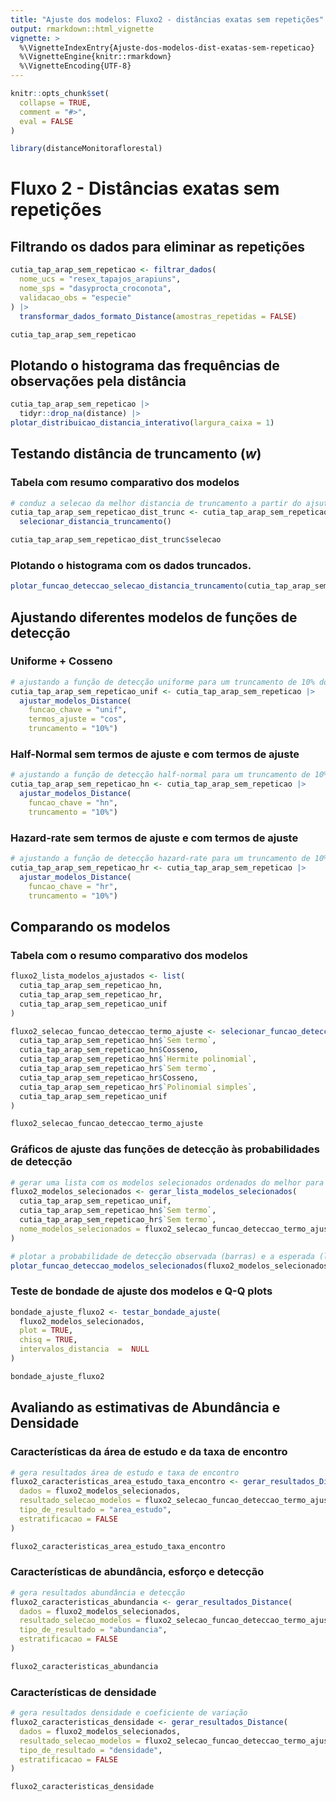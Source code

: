 ```yaml
---
title: "Ajuste dos modelos: Fluxo2 - distâncias exatas sem repetições"
output: rmarkdown::html_vignette
vignette: >
  %\VignetteIndexEntry{Ajuste-dos-modelos-dist-exatas-sem-repeticao}
  %\VignetteEngine{knitr::rmarkdown}
  %\VignetteEncoding{UTF-8}
---
```


```r
knitr::opts_chunk$set(
  collapse = TRUE,
  comment = "#>",
  eval = FALSE
)
```

```r
library(distanceMonitoraflorestal)
```

# Fluxo 2 - Distâncias exatas sem repetições

## Filtrando os dados para eliminar as repetições

```r
cutia_tap_arap_sem_repeticao <- filtrar_dados(
  nome_ucs = "resex_tapajos_arapiuns",
  nome_sps = "dasyprocta_croconota", 
  validacao_obs = "especie"
) |> 
  transformar_dados_formato_Distance(amostras_repetidas = FALSE)

cutia_tap_arap_sem_repeticao
```

## Plotando o histograma das frequências de observações pela distância

```r
cutia_tap_arap_sem_repeticao |> 
  tidyr::drop_na(distance) |> 
plotar_distribuicao_distancia_interativo(largura_caixa = 1)
```

## Testando distância de truncamento (*w*)

### Tabela com resumo comparativo dos modelos

```r
# conduz a selecao da melhor distancia de truncamento a partir do ajsute de modelos com funcao de deteccao half-normal sem termos de ajuste
cutia_tap_arap_sem_repeticao_dist_trunc <- cutia_tap_arap_sem_repeticao |> 
  selecionar_distancia_truncamento()

cutia_tap_arap_sem_repeticao_dist_trunc$selecao
```

### Plotando o histograma com os dados truncados.

```r
plotar_funcao_deteccao_selecao_distancia_truncamento(cutia_tap_arap_sem_repeticao_dist_trunc)

```

## Ajustando diferentes modelos de funções de detecção

### Uniforme + Cosseno

```r
# ajustando a função de detecção uniforme para um truncamento de 10% dos dados
cutia_tap_arap_sem_repeticao_unif <- cutia_tap_arap_sem_repeticao |> 
  ajustar_modelos_Distance(
    funcao_chave = "unif", 
    termos_ajuste = "cos",
    truncamento = "10%")

```

### Half-Normal sem termos de ajuste e com termos de ajuste

```r
# ajustando a função de detecção half-normal para um truncamento de 10% dos dados
cutia_tap_arap_sem_repeticao_hn <- cutia_tap_arap_sem_repeticao |> 
  ajustar_modelos_Distance(
    funcao_chave = "hn",
    truncamento = "10%")

```

### Hazard-rate sem termos de ajuste e com termos de ajuste

```r
# ajustando a função de detecção hazard-rate para um truncamento de 10% dos dados
cutia_tap_arap_sem_repeticao_hr <- cutia_tap_arap_sem_repeticao |> 
  ajustar_modelos_Distance(
    funcao_chave = "hr",
    truncamento = "10%")

```

## Comparando os modelos

### Tabela com o resumo comparativo dos modelos

```r
fluxo2_lista_modelos_ajustados <- list(
  cutia_tap_arap_sem_repeticao_hn, 
  cutia_tap_arap_sem_repeticao_hr, 
  cutia_tap_arap_sem_repeticao_unif
)

fluxo2_selecao_funcao_deteccao_termo_ajuste <- selecionar_funcao_deteccao_termo_ajuste(
  cutia_tap_arap_sem_repeticao_hn$`Sem termo`,
  cutia_tap_arap_sem_repeticao_hn$Cosseno,
  cutia_tap_arap_sem_repeticao_hn$`Hermite polinomial`,
  cutia_tap_arap_sem_repeticao_hr$`Sem termo`, 
  cutia_tap_arap_sem_repeticao_hr$Cosseno, 
  cutia_tap_arap_sem_repeticao_hr$`Polinomial simples`,
  cutia_tap_arap_sem_repeticao_unif
)

fluxo2_selecao_funcao_deteccao_termo_ajuste
```

### Gráficos de ajuste das funções de detecção às probabilidades de detecção

```r
# gerar uma lista com os modelos selecionados ordenados do melhor para o pior modelo
fluxo2_modelos_selecionados <- gerar_lista_modelos_selecionados(
  cutia_tap_arap_sem_repeticao_unif,
  cutia_tap_arap_sem_repeticao_hn$`Sem termo`,
  cutia_tap_arap_sem_repeticao_hr$`Sem termo`,
  nome_modelos_selecionados = fluxo2_selecao_funcao_deteccao_termo_ajuste
)

# plotar a probabilidade de detecção observada (barras) e a esperada (linhas e pontos)
plotar_funcao_deteccao_modelos_selecionados(fluxo2_modelos_selecionados)
```

### Teste de bondade de ajuste dos modelos e Q-Q plots

```r
bondade_ajuste_fluxo2 <- testar_bondade_ajuste(
  fluxo2_modelos_selecionados, 
  plot = TRUE,
  chisq = TRUE, 
  intervalos_distancia  =  NULL
)

bondade_ajuste_fluxo2
```

## Avaliando as estimativas de Abundância e Densidade

### Características da área de estudo e da taxa de encontro

```r
# gera resultados área de estudo e taxa de encontro
fluxo2_caracteristicas_area_estudo_taxa_encontro <- gerar_resultados_Distance(
  dados = fluxo2_modelos_selecionados,
  resultado_selecao_modelos = fluxo2_selecao_funcao_deteccao_termo_ajuste,
  tipo_de_resultado = "area_estudo", 
  estratificacao = FALSE
)

fluxo2_caracteristicas_area_estudo_taxa_encontro
```

### Características de abundância, esforço e detecção

```r
# gera resultados abundância e detecção
fluxo2_caracteristicas_abundancia <- gerar_resultados_Distance(
  dados = fluxo2_modelos_selecionados,
  resultado_selecao_modelos = fluxo2_selecao_funcao_deteccao_termo_ajuste,
  tipo_de_resultado = "abundancia", 
  estratificacao = FALSE
)

fluxo2_caracteristicas_abundancia
```

### Características de densidade

```r
# gera resultados densidade e coeficiente de variação
fluxo2_caracteristicas_densidade <- gerar_resultados_Distance(
  dados = fluxo2_modelos_selecionados,
  resultado_selecao_modelos = fluxo2_selecao_funcao_deteccao_termo_ajuste,
  tipo_de_resultado = "densidade", 
  estratificacao = FALSE
)

fluxo2_caracteristicas_densidade
```
